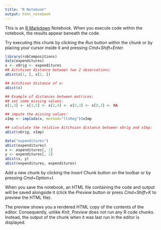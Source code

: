 ```yaml
---
title: "R Notebook"
output: html_notebook
---
```


This is an [R Markdown](http://rmarkdown.rstudio.com) Notebook. When you execute code within the notebook, the results appear beneath the code. 

Try executing this chunk by clicking the *Run* button within the chunk or by placing your cursor inside it and pressing *Cmd+Shift+Enter*. 

```r

library(robCompositions)
data(expenditures)
x <- xOrig <- expenditures
## Aitchison distance between two 2 observations:
aDist(x[1, ], x[2, ])

## Aitchison distance of x:
aDist(x)

## Example of distances between matrices:
## set some missing values:
x[1,3] <- x[3,5] <- x[2,4] <- x[5,3] <- x[8,3] <- NA

## impute the missing values:
xImp <- impCoda(x, method="ltsReg")$xImp

## calculate the relative Aitchsion distance between xOrig and xImp:
aDist(xOrig, xImp)

data("expenditures") 
aDist(expenditures)  
x <- expenditures[, 1]
y <- expenditures[, 2]
aDist(x, y)
aDist(expenditures, expenditures)


```

Add a new chunk by clicking the *Insert Chunk* button on the toolbar or by pressing *Cmd+Option+I*.

When you save the notebook, an HTML file containing the code and output will be saved alongside it (click the *Preview* button or press *Cmd+Shift+K* to preview the HTML file). 

The preview shows you a rendered HTML copy of the contents of the editor. Consequently, unlike *Knit*, *Preview* does not run any R code chunks. Instead, the output of the chunk when it was last run in the editor is displayed.

